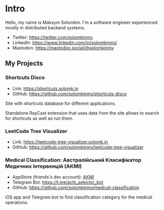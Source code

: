 # Intro

Hello, my name is Maksym Solomkin. I'm a software engineer experienced mostly in distributed backend systems.

* Twitter: https://twitter.com/solomkinmv
* LinkedIn: https://www.linkedin.com/in/solomkinmv/
* Mastodon: https://mastodon.social/@solomkinmv

## My Projects

### Shortcuts Disco

* Link: https://shortcuts.solomk.in
* GitHub: https://github.com/solomkinmv/shortcuts-disco

Site with shortcuts database for different applications.

Standalone RayCast extension that uses data from the site allows to search for shortcuts as well as run them.

### LeetCode Tree Visualizer

* Link: https://leetcode-tree-visualizer.solomk.in
* GitHub: https://github.com/solomkinmv/leetcode-tree-visualizer

### Medical Classification: Австралійський Класифікатор Медичних Інтервенцій (АКМІ)

* AppStore (friends's dev account): [АКМІ](https://apps.apple.com/ua/app/%D0%B0%D0%BA%D0%BC%D1%96/id6450682699)
* Telegram Bot: https://t.me/achi_selector_bot
* GitHub: https://github.com/solomkinmv/medical-classification

iOS app and Telegram bot to find classification category for the medical operations.
